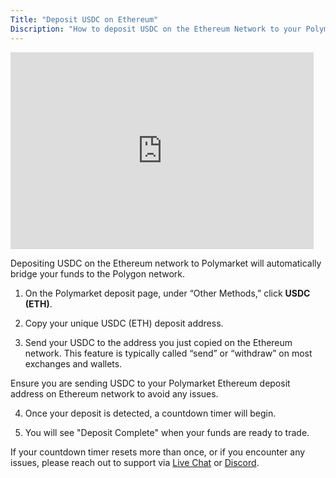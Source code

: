```yaml
---
Title: "Deposit USDC on Ethereum"
Discription: "How to deposit USDC on the Ethereum Network to your Polymarket account." 
---
```

<iframe width="485" height="315" src="https://www.youtube.com/embed/_9a5UXWK13E?si=GgiBcelHqFZDql8X" title="YouTube video player" frameborder="0" allow="accelerometer; autoplay; clipboard-write; encrypted-media; gyroscope; picture-in-picture; web-share" referrerpolicy="strict-origin-when-cross-origin" allowfullscreen></iframe>

Depositing USDC on the Ethereum network to Polymarket will automatically bridge your funds to the Polygon network. 



1. On the Polymarket deposit page, under “Other Methods,” click **USDC (ETH)**. 

2. Copy your unique USDC (ETH) deposit address. 

3. Send your USDC to the address you just copied on the Ethereum network. This feature is typically called “send” or “withdraw” on most exchanges and wallets.

<Note>
Ensure you are sending USDC to your Polymarket Ethereum deposit address on Ethereum network to avoid any issues.
</Note>

4. Once your deposit is detected, a countdown timer will begin. 

5. You will see "Deposit Complete" when your funds are ready to trade.

<Tip>If your countdown timer resets more than once, or if you encounter any issues, please reach out to support via [Live Chat]() or [Discord](). </Tip>

